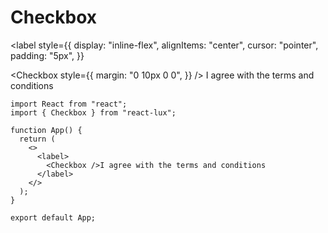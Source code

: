 
<Meta title="Forms/Checkbox" />

# Checkbox

<label
  style={{
    display: "inline-flex",
    alignItems: "center",
    cursor: "pointer",
    padding: "5px",
  }}
>
  <Checkbox
    style={{
      margin: "0 10px 0 0",
    }}
  />
  I agree with the terms and conditions
</label>

```tsx
import React from "react";
import { Checkbox } from "react-lux";

function App() {
  return (
    <>
      <label>
        <Checkbox />I agree with the terms and conditions
      </label>
    </>
  );
}

export default App;
```
